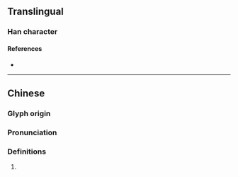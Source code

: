 {{character info/new}}
==Translingual==

===Han character===
{{Han char|rn=86|rad=火|as=10|sn=14|four=94827|canj=FKSB|ids=⿰火脅}}

====References====
* {{Han ref|kx=0678.340|dkj=19281|dj=1090.230|hdz=32225.110|uh=7181|ud=29057|bh=E2C3|bd=58051}}

----

==Chinese==
{{zh-forms}}

===Glyph origin===
{{Han etym}}

===Pronunciation===
{{zh-pron
|m=xié
|c=hip3
|mc=y
|oc=y
|cat=
}}

===Definitions===
{{zh-hanzi}}

# {{rfdef|zh}}